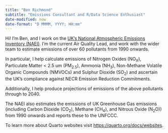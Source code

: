 ```yaml
---
title: "Ben Richmond"
subtitle: "Emissions Consultant and R/Data Science Enthusiast"
date-modified: now
date-format: "D MMMM, YYYY; HH:mm"
---
```


Hi! I'm Ben, and I work on the [UK's National Atmospheric Emissions Inventory (NAEI)](https://naei.beis.gov.uk). I'm the current Air Quality Lead, and work with the wider team to estimate emissions of over 60 pollutants from 1990 onwards.

In particular, I help calculate emissions of Nitrogen Oxides (NO~X~), Particulate Matter < 2.5 um (PM~2.5~), Ammonia (NH~3~), Non-Methane Volatile Organic Compounds (NMVOCs) and Sulphur Dioxide (SO~2~) and ascertain the UK's compliance against NECR Emission Reduction Commitments.

Additionally, I help produce projections of emissions of the above pollutants through to 2040.

The NAEI also estimates the emissions of UK Greenhouse Gas emissions (including Carbon Dioxide (CO~2~), Methane (CH~4~), and Nitrous Oxide (N~2~O)) from 1990 onwards and reports these to the UNFCCC.



To learn more about Quarto websites visit <https://quarto.org/docs/websites>.

